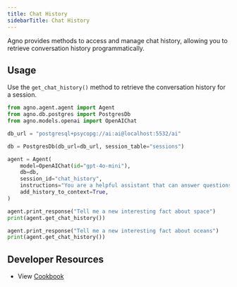 ```yaml
---
title: Chat History
sidebarTitle: Chat History
---
```


Agno provides methods to access and manage chat history, allowing you to retrieve conversation history programmatically.

## Usage

Use the `get_chat_history()` method to retrieve the conversation history for a session.

```python chat_history.py
from agno.agent.agent import Agent
from agno.db.postgres import PostgresDb
from agno.models.openai import OpenAIChat

db_url = "postgresql+psycopg://ai:ai@localhost:5532/ai"

db = PostgresDb(db_url=db_url, session_table="sessions")

agent = Agent(
    model=OpenAIChat(id="gpt-4o-mini"),
    db=db,
    session_id="chat_history",
    instructions="You are a helpful assistant that can answer questions about space and oceans.",
    add_history_to_context=True,
)

agent.print_response("Tell me a new interesting fact about space")
print(agent.get_chat_history())

agent.print_response("Tell me a new interesting fact about oceans")
print(agent.get_chat_history())
```

## Developer Resources

- View [Cookbook](https://github.com/agno-agi/agno/tree/v2.0/cookbook/db/03_chat_history.py)